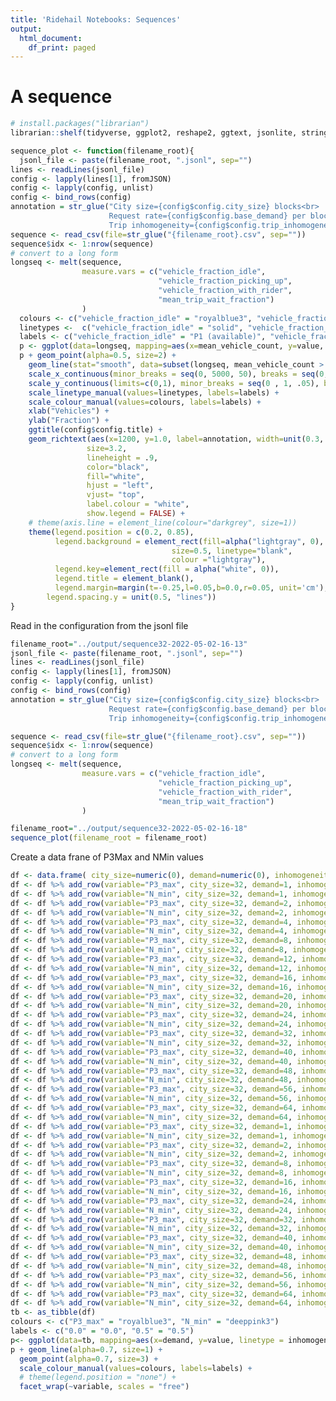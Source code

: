 ```yaml
---
title: 'Ridehail Notebooks: Sequences'
output:
  html_document:
    df_print: paged
---
```


# A sequence 


```r
# install.packages("librarian")
librarian::shelf(tidyverse, ggplot2, reshape2, ggtext, jsonlite, stringr)
```

```r
sequence_plot <- function(filename_root){
  jsonl_file <- paste(filename_root, ".jsonl", sep="")
lines <- readLines(jsonl_file)
config <- lapply(lines[1], fromJSON)
config <- lapply(config, unlist)
config <- bind_rows(config)
annotation = str_glue("City size={config$config.city_size} blocks<br>
                      Request rate={config$config.base_demand} per block<br>
                      Trip inhomogeneity={config$config.trip_inhomogeneity}")
sequence <- read_csv(file=str_glue("{filename_root}.csv", sep=""))
sequence$idx <- 1:nrow(sequence)
# convert to a long form
longseq <- melt(sequence, 
                measure.vars = c("vehicle_fraction_idle", 
                                 "vehicle_fraction_picking_up", 
                                 "vehicle_fraction_with_rider", 
                                 "mean_trip_wait_fraction")
                )
  colours <- c("vehicle_fraction_idle" = "royalblue3", "vehicle_fraction_picking_up" = "gold3", "vehicle_fraction_with_rider" = "green3", "mean_trip_wait_fraction" = "red3")
  linetypes <-  c("vehicle_fraction_idle" = "solid", "vehicle_fraction_picking_up" = "solid", "vehicle_fraction_with_rider" = "solid", "mean_trip_wait_fraction" = "dashed")
  labels <- c("vehicle_fraction_idle" = "P1 (available)", "vehicle_fraction_picking_up" = "P2 (dispatch)", "vehicle_fraction_with_rider" = "P3 (busy)", "mean_trip_wait_fraction" = "Wait fraction (W/L)")
  p <- ggplot(data=longseq, mapping=aes(x=mean_vehicle_count, y=value, colour=variable, linetype=variable, label=annotation))
  p + geom_point(alpha=0.5, size=2) +
    geom_line(stat="smooth", data=subset(longseq, mean_vehicle_count > 850), alpha=0.5, size=1) +
    scale_x_continuous(minor_breaks = seq(0, 5000, 50), breaks = seq(0, 5000, 200)) +
    scale_y_continuous(limits=c(0,1), minor_breaks = seq(0 , 1, .05), breaks = seq(0, 1, .2)) +
    scale_linetype_manual(values=linetypes, labels=labels) +
    scale_colour_manual(values=colours, labels=labels) + 
    xlab("Vehicles") +
    ylab("Fraction") + 
    ggtitle(config$config.title) +
    geom_richtext(aes(x=1200, y=1.0, label=annotation, width=unit(0.3, "npc"), stat="unique"),
                 size=3.2, 
                 lineheight = .9,
                 color="black", 
                 fill="white", 
                 hjust = "left",
                 vjust= "top",
                 label.colour = "white",
                 show.legend = FALSE) +
    # theme(axis.line = element_line(colour="darkgrey", size=1))
    theme(legend.position = c(0.2, 0.85), 
          legend.background = element_rect(fill=alpha("lightgray", 0),
                                    size=0.5, linetype="blank", 
                                    colour ="lightgray"),
          legend.key=element_rect(fill = alpha("white", 0)),
          legend.title = element_blank(), 
          legend.margin=margin(t=-0.25,l=0.05,b=0.0,r=0.05, unit='cm'), 
        legend.spacing.y = unit(0.5, "lines")) 
}
```
Read in the configuration from the jsonl file

```r
filename_root="../output/sequence32-2022-05-02-16-13"
jsonl_file <- paste(filename_root, ".jsonl", sep="")
lines <- readLines(jsonl_file)
config <- lapply(lines[1], fromJSON)
config <- lapply(config, unlist)
config <- bind_rows(config)
annotation = str_glue("City size={config$config.city_size} blocks<br>
                      Request rate={config$config.base_demand} per block<br>
                      Trip inhomogeneity={config$config.trip_inhomogeneity}")
```

``` r
sequence <- read_csv(file=str_glue("{filename_root}.csv", sep=""))
sequence$idx <- 1:nrow(sequence)
# convert to a long form
longseq <- melt(sequence, 
                measure.vars = c("vehicle_fraction_idle", 
                                 "vehicle_fraction_picking_up", 
                                 "vehicle_fraction_with_rider", 
                                 "mean_trip_wait_fraction")
                )
```

```r
filename_root="../output/sequence32-2022-05-02-16-18"
sequence_plot(filename_root = filename_root)
```
Create a data frane of P3Max and NMin values

```r
df <- data.frame( city_size=numeric(0), demand=numeric(0), inhomogeneity=character(0), variable=character(0), value=numeric(0))
df <- df %>% add_row(variable="P3_max", city_size=32, demand=1, inhomogeneity="0.0", value=0.54)
df <- df %>% add_row(variable="N_min", city_size=32, demand=1, inhomogeneity="0.0", value=32)
df <- df %>% add_row(variable="P3_max", city_size=32, demand=2, inhomogeneity="0.0", value=0.58)
df <- df %>% add_row(variable="N_min", city_size=32, demand=2, inhomogeneity="0.0", value=70)
df <- df %>% add_row(variable="P3_max", city_size=32, demand=4, inhomogeneity="0.0", value=0.62)
df <- df %>% add_row(variable="N_min", city_size=32, demand=4, inhomogeneity="0.0", value=120)
df <- df %>% add_row(variable="P3_max", city_size=32, demand=8, inhomogeneity="0.0", value=0.64)
df <- df %>% add_row(variable="N_min", city_size=32, demand=8, inhomogeneity="0.0", value=220)
df <- df %>% add_row(variable="P3_max", city_size=32, demand=12, inhomogeneity="0.0", value=0.71)
df <- df %>% add_row(variable="N_min", city_size=32, demand=12, inhomogeneity="0.0", value=300)
df <- df %>% add_row(variable="P3_max", city_size=32, demand=16, inhomogeneity="0.0", value=0.72)
df <- df %>% add_row(variable="N_min", city_size=32, demand=16, inhomogeneity="0.0", value=390)
df <- df %>% add_row(variable="P3_max", city_size=32, demand=20, inhomogeneity="0.0", value=0.73)
df <- df %>% add_row(variable="N_min", city_size=32, demand=20, inhomogeneity="0.0", value=480)
df <- df %>% add_row(variable="P3_max", city_size=32, demand=24, inhomogeneity="0.0", value=0.74)
df <- df %>% add_row(variable="N_min", city_size=32, demand=24, inhomogeneity="0.0", value=560)
df <- df %>% add_row(variable="P3_max", city_size=32, demand=32, inhomogeneity="0.0", value=0.75)
df <- df %>% add_row(variable="N_min", city_size=32, demand=32, inhomogeneity="0.0", value=730)
df <- df %>% add_row(variable="P3_max", city_size=32, demand=40, inhomogeneity="0.0", value=0.76)
df <- df %>% add_row(variable="N_min", city_size=32, demand=40, inhomogeneity="0.0", value=900)
df <- df %>% add_row(variable="P3_max", city_size=32, demand=48, inhomogeneity="0.0", value=0.77)
df <- df %>% add_row(variable="N_min", city_size=32, demand=48, inhomogeneity="0.0", value=1060)
df <- df %>% add_row(variable="P3_max", city_size=32, demand=56, inhomogeneity="0.0", value=0.78)
df <- df %>% add_row(variable="N_min", city_size=32, demand=56, inhomogeneity="0.0", value=1210)
df <- df %>% add_row(variable="P3_max", city_size=32, demand=64, inhomogeneity="0.0", value=0.79)
df <- df %>% add_row(variable="N_min", city_size=32, demand=64, inhomogeneity="0.0", value=1390)
df <- df %>% add_row(variable="P3_max", city_size=32, demand=1, inhomogeneity="0.5", value=0.53)
df <- df %>% add_row(variable="N_min", city_size=32, demand=1, inhomogeneity="0.5", value=34)
df <- df %>% add_row(variable="P3_max", city_size=32, demand=2, inhomogeneity="0.5", value=0.58)
df <- df %>% add_row(variable="N_min", city_size=32, demand=2, inhomogeneity="0.5", value=70)
df <- df %>% add_row(variable="P3_max", city_size=32, demand=8, inhomogeneity="0.5", value=0.62)
df <- df %>% add_row(variable="N_min", city_size=32, demand=8, inhomogeneity="0.5", value=230)
df <- df %>% add_row(variable="P3_max", city_size=32, demand=16, inhomogeneity="0.5", value=0.65)
df <- df %>% add_row(variable="N_min", city_size=32, demand=16, inhomogeneity="0.5", value=430)
df <- df %>% add_row(variable="P3_max", city_size=32, demand=24, inhomogeneity="0.5", value=0.65)
df <- df %>% add_row(variable="N_min", city_size=32, demand=24, inhomogeneity="0.5", value=620)
df <- df %>% add_row(variable="P3_max", city_size=32, demand=32, inhomogeneity="0.5", value=0.68)
df <- df %>% add_row(variable="N_min", city_size=32, demand=32, inhomogeneity="0.5", value=820)
df <- df %>% add_row(variable="P3_max", city_size=32, demand=40, inhomogeneity="0.5", value=0.67)
df <- df %>% add_row(variable="N_min", city_size=32, demand=40, inhomogeneity="0.5", value=1020)
df <- df %>% add_row(variable="P3_max", city_size=32, demand=48, inhomogeneity="0.5", value=0.68)
df <- df %>% add_row(variable="N_min", city_size=32, demand=48, inhomogeneity="0.5", value=1200)
df <- df %>% add_row(variable="P3_max", city_size=32, demand=56, inhomogeneity="0.5", value=0.68)
df <- df %>% add_row(variable="N_min", city_size=32, demand=56, inhomogeneity="0.5", value=1390)
df <- df %>% add_row(variable="P3_max", city_size=32, demand=64, inhomogeneity="0.5", value=0.69)
df <- df %>% add_row(variable="N_min", city_size=32, demand=64, inhomogeneity="0.5", value=1590)
tb <- as_tibble(df)
colours <- c("P3_max" = "royalblue3", "N_min" = "deeppink3")
labels <- c("0.0" = "0.0", "0.5" = "0.5")
p<- ggplot(data=tb, mapping=aes(x=demand, y=value, linetype = inhomogeneity, colour=variable))
p + geom_line(alpha=0.7, size=1) +
  geom_point(alpha=0.7, size=3) +
  scale_colour_manual(values=colours, labels=labels) + 
  # theme(legend.position = "none") +
  facet_wrap(~variable, scales = "free")
```
